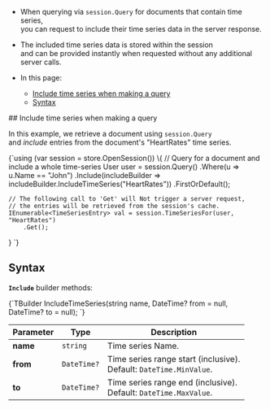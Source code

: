 
<Admonition type="note" title="">

* When querying via `session.Query` for documents that contain time series,  
  you can request to include their time series data in the server response.

* The included time series data is stored within the session   
  and can be provided instantly when requested without any additional server calls.

* In this page:  
   * [Include time series when making a query](../../../../../document-extensions/timeseries/client-api/session/include/with-session-query.mdx#include-time-series-when-making-a-query)
   * [Syntax](../../../../../document-extensions/timeseries/client-api/session/include/with-session-query.mdx#syntax)

</Admonition>
## Include time series when making a query

In this example, we retrieve a document using `session.Query`  
and _include_ entries from the document's "HeartRates" time series.

<TabItem value="timeseries_region_Query-Document-And-Include-TimeSeries" label="timeseries_region_Query-Document-And-Include-TimeSeries">
<CodeBlock language="csharp">
{`using (var session = store.OpenSession())
\{
    // Query for a document and include a whole time-series
    User user = session.Query<User>()
        .Where(u => u.Name == "John")
        .Include(includeBuilder => includeBuilder.IncludeTimeSeries("HeartRates"))
        .FirstOrDefault();

    // The following call to 'Get' will Not trigger a server request,  
    // the entries will be retrieved from the session's cache.  
    IEnumerable<TimeSeriesEntry> val = session.TimeSeriesFor(user, "HeartRates")
        .Get();
\}
`}
</CodeBlock>
</TabItem>



## Syntax

**`Include`** builder methods:

<TabItem value="IncludeTimeSeries-definition" label="IncludeTimeSeries-definition">
<CodeBlock language="csharp">
{`TBuilder IncludeTimeSeries(string name, DateTime? from = null, DateTime? to = null);
`}
</CodeBlock>
</TabItem>

| Parameter | Type        | Description                                                           |
|-----------|-------------|-----------------------------------------------------------------------|
| **name**  | `string`    | Time series Name.                                                     |
| **from**  | `DateTime?` | Time series range start (inclusive).<br/>Default: `DateTime.MinValue`. |
| **to**    | `DateTime?` | Time series range end (inclusive).<br/>Default: `DateTime.MaxValue`.   |




